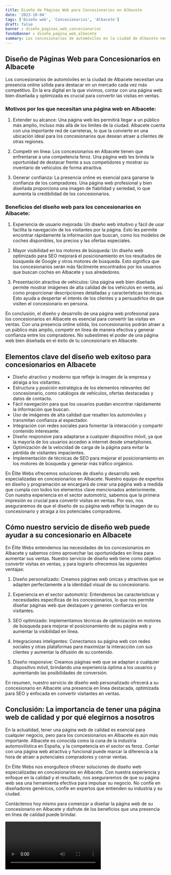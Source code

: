 ```yaml
---
title: Diseño de Páginas Web para Concesionarios en Albacete
date: '2023-10-04'
tags: ['Diseño web', 'Concesionarios', 'Albacete']
draft: false
banner : diseño_paginas_web_concesionarios
fondoBanner : diseño_pagina_web_albacete
summary: Los concesionarios de automóviles en la ciudad de Albacete necesitan una presencia online sólida para destacar en un mercado cada vez más competitivo. En la era digital en la que vivimos, contar con una página web bien diseñada y optimizada es crucial para convertir las visitas en ventas.
---
```


## Diseño de Páginas Web para Concesionarios en Albacete

Los concesionarios de automóviles en la ciudad de Albacete necesitan una presencia online sólida para destacar en un mercado cada vez más competitivo. En la era digital en la que vivimos, contar con una página web bien diseñada y optimizada es crucial para convertir las visitas en ventas.

### Motivos por los que necesitan una página web en Albacete:

1. Extender su alcance: Una página web les permitirá llegar a un público más amplio, incluso más allá de los límites de la ciudad. Albacete cuenta con una importante red de carreteras, lo que la convierte en una ubicación ideal para los concesionarios que desean atraer a clientes de otras regiones.

2. Competir en línea: Los concesionarios en Albacete tienen que enfrentarse a una competencia feroz. Una página web les brinda la oportunidad de destacar frente a sus competidores y mostrar su inventario de vehículos de forma atractiva.

3. Generar confianza: La presencia online es esencial para ganarse la confianza de los compradores. Una página web profesional y bien diseñada proporciona una imagen de fiabilidad y seriedad, lo que aumenta la credibilidad de los concesionarios.

### Beneficios del diseño web para los concesionarios en Albacete:

1. Experiencia de usuario mejorada: Un diseño web intuitivo y fácil de usar facilita la navegación de los visitantes por la página. Esto les permite encontrar rápidamente la información que buscan, como los modelos de coches disponibles, los precios y las ofertas especiales.

2. Mayor visibilidad en los motores de búsqueda: Un diseño web optimizado para SEO mejorará el posicionamiento en los resultados de búsqueda de Google y otros motores de búsqueda. Esto significa que los concesionarios serán más fácilmente encontrados por los usuarios que buscan coches en Albacete y sus alrededores.

3. Presentación atractiva de vehículos: Una página web bien diseñada permite mostrar imágenes de alta calidad de los vehículos en venta, así como proporcionar descripciones detalladas y características técnicas. Esto ayuda a despertar el interés de los clientes y a persuadirlos de que visiten el concesionario en persona.

En conclusión, el diseño y desarrollo de una página web profesional para los concesionarios en Albacete es esencial para convertir las visitas en ventas. Con una presencia online sólida, los concesionarios podrán atraer a un público más amplio, competir en línea de manera efectiva y generar confianza entre los compradores. No subestimes el poder de una página web bien diseñada en el éxito de tu concesionario en Albacete.

<GifSeo />

<Cta />

## Elementos clave del diseño web exitoso para concesionarios en Albacete

- Diseño atractivo y moderno que refleje la imagen de la empresa y atraiga a los visitantes.
- Estructura y posición estratégica de los elementos relevantes del concesionario, como catálogos de vehículos, ofertas destacadas y datos de contacto.
- Fácil navegación para que los usuarios puedan encontrar rápidamente la información que buscan.
- Uso de imágenes de alta calidad que resalten los automóviles y transmitan confianza al espectador.
- Integración con redes sociales para fomentar la interacción y compartir contenido interesante.
- Diseño responsive para adaptarse a cualquier dispositivo móvil, ya que la mayoría de los usuarios acceden a internet desde smartphones.
- Optimización de la velocidad de carga de la página para evitar la pérdida de visitantes impacientes.
- Implementación de técnicas de SEO para mejorar el posicionamiento en los motores de búsqueda y generar más tráfico orgánico.

En Élite Webs ofrecemos soluciones de diseño y desarrollo web especializadas en concesionarios en Albacete. Nuestro equipo de expertos en diseño y programación se encargará de crear una página web a medida que cumpla con todos los elementos clave mencionados anteriormente. Con nuestra experiencia en el sector automotriz, sabemos que la primera impresión es crucial para convertir visitas en ventas. Por eso, nos aseguraremos de que el diseño de su página web refleje la imagen de su concesionario y atraiga a los potenciales compradores.

## Cómo nuestro servicio de diseño web puede ayudar a su concesionario en Albacete

En Élite Webs entendemos las necesidades de los concesionarios en Albacete y sabemos cómo aprovechar las oportunidades en línea para aumentar sus ventas. Nuestro servicio de diseño web tiene como objetivo convertir visitas en ventas, y para lograrlo ofrecemos las siguientes ventajas:

1. Diseño personalizado: Creamos páginas web únicas y atractivas que se adapten perfectamente a la identidad visual de su concesionario.

2. Experiencia en el sector automotriz: Entendemos las características y necesidades específicas de los concesionarios, lo que nos permite diseñar páginas web que destaquen y generen confianza en los visitantes.

3. SEO optimizado: Implementamos técnicas de optimización en motores de búsqueda para mejorar el posicionamiento de su página web y aumentar la visibilidad en línea.

4. Integraciones inteligentes: Conectamos su página web con redes sociales y otras plataformas para maximizar la interacción con sus clientes y aumentar la difusión de su contenido.

5. Diseño responsive: Creamos páginas web que se adaptan a cualquier dispositivo móvil, brindando una experiencia óptima a los usuarios y aumentando las posibilidades de conversión.

En resumen, nuestro servicio de diseño web personalizado ofrecerá a su concesionario en Albacete una presencia en línea destacada, optimizada para SEO y enfocada en convertir visitantes en ventas.

## Conclusión: La importancia de tener una página web de calidad y por qué elegirnos a nosotros

En la actualidad, tener una página web de calidad es esencial para cualquier negocio, pero para los concesionarios en Albacete es aún más importante. Albacete es conocida como la cuna de la industria automovilística en España, y la competencia en el sector es feroz. Contar con una página web atractiva y funcional puede marcar la diferencia a la hora de atraer a potenciales compradores y cerrar ventas.

En Élite Webs nos enorgullece ofrecer soluciones de diseño web especializadas en concesionarios en Albacete. Con nuestra experiencia y enfoque en la calidad y el resultado, nos aseguraremos de que su página web sea una herramienta efectiva para impulsar su negocio. No confíe en diseñadores genéricos, confíe en expertos que entienden su industria y su ciudad.

Contáctenos hoy mismo para comenzar a diseñar la página web de su concesionario en Albacete y disfrute de los beneficios que una presencia en línea de calidad puede brindar.

<Video />

<CtaBot job='Concesionarios' city='Albacete'/>

<Gmaps query='Albacete+españa+maps' />